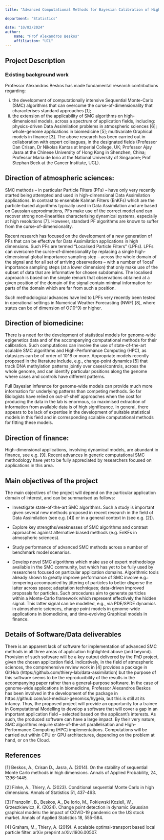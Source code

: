 ```yaml
---
title: "Advanced Computational Methods for Bayesian Calibration of High-Dimensional Dynamical Models"

department: "Statistics"

date: "10/02/2024"
author: 
    name: "Prof Alexandros Beskos"
    affiliation: "UCL"
---
```

## Project Description

### Existing background work


Professor Alexandros Beskos has made fundamental research contributions regarding:

i.	 the development of computationally intensive Sequential Monte-Carlo (SMC) algorithms that can overcome the curse-of-dimensionality that characterises standard approaches [1];
ii.	 the extension of the applicability of SMC algorithms on high-dimensional models, across a spectrum of application fields, including: physics-driven Data Assimilation problems in atmospheric sciences [6]; whole-genome applications in biomedicine [5]; multivariate Graphical models in finance [3]. 
The above research has been carried out in collaboration with expert colleagues, in the designated fields (Professor Dan Crisan, Dr Nikolas Kantas at Imperial College, UK; Professor Ajay Jasra at the Chinese University of Hong Kong in Shenzhen, China; Professor Maria de Iorio at the National University of Singapore; Prof Stephan Beck at the Cancer Institute, UCL). 

## Direction of atmospheric sciences:

SMC methods – in particular Particle Filters (PFs) – have only very recently started being attempted and used in high-dimensional Data Assimilation applications. In contrast to ensemble Kalman Filters (EnKFs) which are the particle-based algorithms typically used in Data Assimilation and are based on Gaussian approximations, PFs make use of the correct model and can recover strong non-linearities characterising dynamical systems, especially at high resolutions [7]. However, standard PF algorithms are known to suffer from the curse-of-dimensionality.      

Recent research has focused on the development of a new generation of PFs that can be effective for Data Assimilation applications in high dimensions. Such PFs are termed “Localised Particle Filters” (LPFs). LPFs can overcome the curse-of-dimensionality by replacing a single high-dimensional global importance sampling step – across the whole domain of the signal and for all set of arriving observations – with a number of ‘local’ importance sampling steps (at a lower dimension) that only make use of the subset of data that are informative for chosen subdomains. The localised approach is based on the simple remark that observations obtained at a given position of the domain of the signal contain minimal information for parts of the domain which are far from such a position. 

Such methodological advances have led to LPFs very recently been tested in operational settings in Numerical Weather Forecasting (NWF) [8], where states can be of dimension of O(10^9) or higher. 

## Direction of biomedicine:

There is a need for the development of statistical models for genome-wide epigenetics data and of the accompanying computational methods for their calibration. Such computations can involve the use of state-of-the-art scalable SMC algorithms and High-Performance Computing (HPC), as datasizes can be of order of 10^8 or more. Appropriate models recently proposed in the literature include, e.g., change-point dynamics [5] that track DNA methylation patterns jointly over cases/controls, across the whole genome, and can identify particular positions along the genome where cases and controls have different patterns.  

Full Bayesian inference for genome-wide models can provide much more information for underlying patterns than competing methods. So far Biologists have relied on out-of-shelf approaches when the cost for producing the data in the lab is enormous, so maximised extraction of information from available data is of high significance. In general, there appears to be lack of expertise in the development of suitable statistical models in this field and in corresponding scalable computational methods for fitting these models.

## Direction of finance:

High-dimensional applications, involving dynamical models, are abundant in finance, see e.g. [9]. Recent advances in generic computational SMC methodology have yet to be fully appreciated by researchers focused on applications in this area. 

## Main objectives of the project

The main objectives of the project will depend on the particular application domain of interest,   and can be summarised as follows: 

-	Investigate state-of-the-art SMC algorithms. Such a study is important given several new methods proposed in recent research in the field of Data Assimilation (see e.g. [4]) or in a general context in (see e.g. [2]).  
 
-	Explore key strengths/weaknesses of SMC algorithms and contrast approaches against alternative biased methods (e.g. EnKFs in atmospheric sciences).

-	Study performance of advanced SMC methods across a number of benchmark model scenarios.  

-	Develop novel SMC algorithms which make use of expert methodology available in the SMC community, but which has yet to be fully used by researchers focused on particular application domains. Algorithmic tools already shown to greatly improve performance of SMC involve e.g.: tempering accompanied by jittering of particles to better disperse the latter across space; adaptation techniques; data-driven improved proposals for particles. Such procedures aim to generate particles within a Monte-Carlo framework which represent effectively the hidden signal. This latter signal can be modelled, e.g., via PDE/SPDE dynamics in atmospheric sciences, change point models in genome-wide applications in biomedicine, and time-evolving Graphical models in finance. 

## Details of Software/Data deliverables

There is an apparent lack of software for implementation of advanced SMC methods in all three areas of application highlighted above (and beyond). Provision of such software will be a key output delivered by the PhD project, given the chosen application field. Indicatively, in the field of atmospheric sciences, the comprehensive review work in [4] provides a package in GitHub (https://github.com/thiery-lab/data-assimilation) but the purpose of this software seems to be the reproducibility of the results in the accompanying paper rather than a general-purpose software. In the case of genome-wide applications in biomedicine, Professor Alexandros Beskos has been involved in the development of the package in  https://github.com/ucl-medical-genomics/hygeia, but this is still at its infancy.
Thus, the proposed project will provide an opportunity for a trainee in Computational Modelling to develop a software that will cover a gap in an important application field – selected based on the applicant’s interests. As such, the produced software can have a large impact. By their very nature, SMC algorithms require state-of-the-art parallelisation and High-Performance Computing (HPC) implementations. Computations will be carried out within CPU or GPU architectures, depending on the problem at hand, or on the Cloud.   

## References

[1] Beskos, A., Crisan D., Jasra, A. (2014). On the stability of sequential Monte Carlo methods in high dimensions. 
Annals of Applied Probability, 24, 1396-1445. 

[2] Finke, A., Thiery, A. (2023). Conditional sequential Monte Carlo in high dimensions.
Annals of Statistics 51, 437-463.

[3] Franzolini, B., Beskos, A., De Iorio, M., Poklewski Koziell, W., Grzeszkiewicz, K. (2024). Change point detection in dynamic Gaussian graphical models: the impact of COVID-19 pandemic on the US stock market. 
Annals of Applied Statistics 18, 555-584.

[4] Graham, M., Thiery, A. (2019). A scalable optimal-transport based local particle filter.
arXiv preprint arXiv:1906.00507.